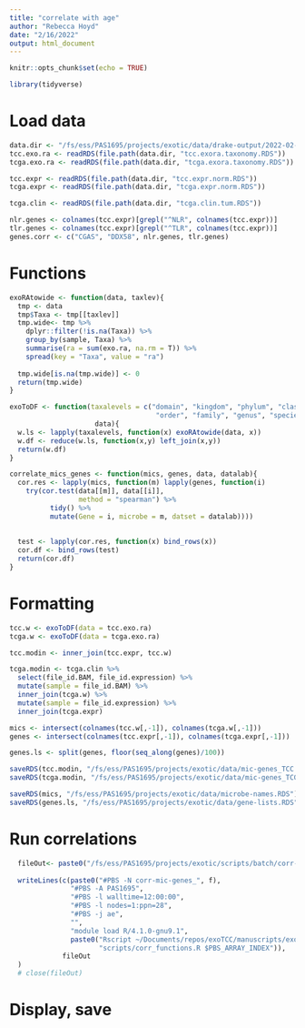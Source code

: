 ```yaml
---
title: "correlate with age"
author: "Rebecca Hoyd"
date: "2/16/2022"
output: html_document
---
```


```r
knitr::opts_chunk$set(echo = TRUE)

library(tidyverse)
```

# Load data

```r
data.dir <- "/fs/ess/PAS1695/projects/exotic/data/drake-output/2022-02-16"
tcc.exo.ra <- readRDS(file.path(data.dir, "tcc.exora.taxonomy.RDS"))
tcga.exo.ra <- readRDS(file.path(data.dir, "tcga.exora.taxonomy.RDS"))

tcc.expr <- readRDS(file.path(data.dir, "tcc.expr.norm.RDS"))
tcga.expr <- readRDS(file.path(data.dir, "tcga.expr.norm.RDS"))

tcga.clin <- readRDS(file.path(data.dir, "tcga.clin.tum.RDS"))
```

```r
nlr.genes <- colnames(tcc.expr)[grepl("^NLR", colnames(tcc.expr))]
tlr.genes <- colnames(tcc.expr)[grepl("^TLR", colnames(tcc.expr))]
genes.corr <- c("CGAS", "DDX58", nlr.genes, tlr.genes)
```

# Functions

```r

exoRAtowide <- function(data, taxlev){
  tmp <- data
  tmp$Taxa <- tmp[[taxlev]]
  tmp.wide<- tmp %>%
    dplyr::filter(!is.na(Taxa)) %>%
    group_by(sample, Taxa) %>%
    summarise(ra = sum(exo.ra, na.rm = T)) %>%
    spread(key = "Taxa", value = "ra")
  
  tmp.wide[is.na(tmp.wide)] <- 0
  return(tmp.wide)
}

exoToDF <- function(taxalevels = c("domain", "kingdom", "phylum", "class", 
                                    "order", "family", "genus", "species"), 
                     data){
  w.ls <- lapply(taxalevels, function(x) exoRAtowide(data, x))
  w.df <- reduce(w.ls, function(x,y) left_join(x,y)) 
  return(w.df)
}
```

```r
correlate_mics_genes <- function(mics, genes, data, datalab){
  cor.res <- lapply(mics, function(m) lapply(genes, function(i)
    try(cor.test(data[[m]], data[[i]],
                 method = "spearman") %>%
          tidy() %>%
          mutate(Gene = i, microbe = m, datset = datalab))))
  
  
  test <- lapply(cor.res, function(x) bind_rows(x))
  cor.df <- bind_rows(test)
  return(cor.df)
}
```

# Formatting

```r
tcc.w <- exoToDF(data = tcc.exo.ra)
tcga.w <- exoToDF(data = tcga.exo.ra)
```

```r
tcc.modin <- inner_join(tcc.expr, tcc.w)

tcga.modin <- tcga.clin %>%
  select(file_id.BAM, file_id.expression) %>%
  mutate(sample = file_id.BAM) %>%
  inner_join(tcga.w) %>%
  mutate(sample = file_id.expression) %>%
  inner_join(tcga.expr)
```

```r
mics <- intersect(colnames(tcc.w[,-1]), colnames(tcga.w[,-1]))
genes <- intersect(colnames(tcc.expr[,-1]), colnames(tcga.expr[,-1]))

genes.ls <- split(genes, floor(seq_along(genes)/100))
```

```r
saveRDS(tcc.modin, "/fs/ess/PAS1695/projects/exotic/data/mic-genes_TCC.RDS")
saveRDS(tcga.modin, "/fs/ess/PAS1695/projects/exotic/data/mic-genes_TCGA.RDS")

saveRDS(mics, "/fs/ess/PAS1695/projects/exotic/data/microbe-names.RDS")
saveRDS(genes.ls, "/fs/ess/PAS1695/projects/exotic/data/gene-lists.RDS")
```

# Run correlations

```r
  fileOut<- paste0("/fs/ess/PAS1695/projects/exotic/scripts/batch/corr-mic-genes.pbs")
  
  writeLines(c(paste0("#PBS -N corr-mic-genes_", f),
               "#PBS -A PAS1695",
               "#PBS -l walltime=12:00:00",
               "#PBS -l nodes=1:ppn=28",
               "#PBS -j ae",
               "",
               "module load R/4.1.0-gnu9.1",
               paste0("Rscript ~/Documents/repos/exoTCC/manuscripts/exoTiC/",
                      "scripts/corr_functions.R $PBS_ARRAY_INDEX")),
             fileOut
  )
  # close(fileOut)

```

# Display, save
